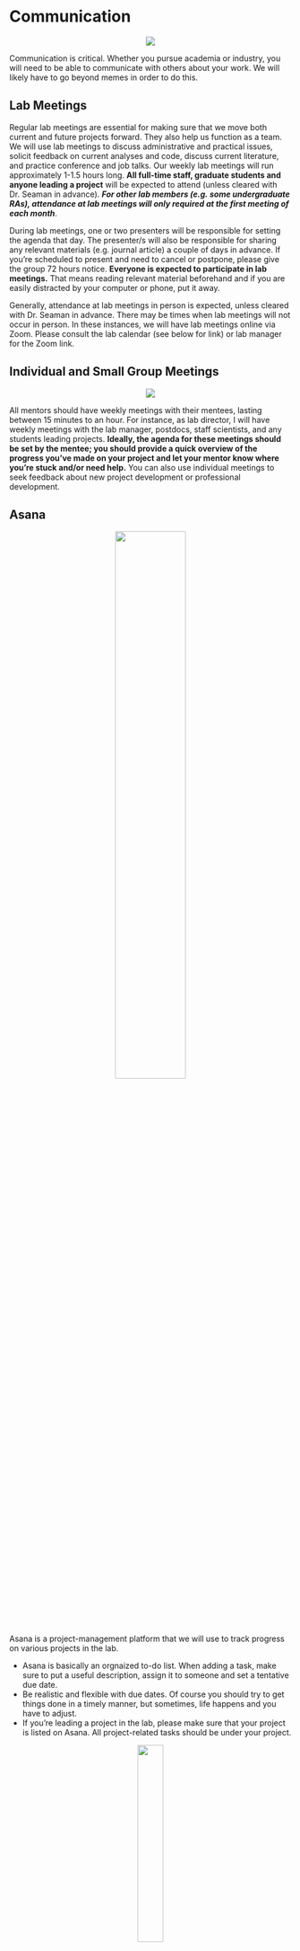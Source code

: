 # Communication

<center>
![](images/communication.png)
</center>

Communication is critical. Whether you pursue academia or industry, you will need to be able to communicate with others about your work. We will likely have to go beyond memes in order to do this.

## Lab Meetings  

Regular lab meetings are essential for making sure that we move both current and future projects forward. They also help us function as a team. We will use lab meetings to discuss administrative and practical issues, solicit feedback on current analyses and code, discuss current literature, and practice conference and job talks. Our weekly lab meetings will run approximately 1-1.5 hours long. **All full-time staff, graduate students and anyone leading a project** will be expected to attend (unless cleared with Dr. Seaman in advance). ***For other lab members (e.g. some undergraduate RAs), attendance at lab meetings will only required at the first meeting of each month***. 

During lab meetings, one or two presenters will be responsible for setting the agenda that day. The presenter/s will also be responsible for sharing any relevant materials (e.g. journal article) a couple of days in advance. If you're scheduled to present and need to cancel or postpone, please give the group 72 hours notice. __Everyone is expected to participate in lab meetings.__ That means reading relevant material beforehand and if you are easily distracted by your computer or phone, put it away.

Generally, attendance at lab meetings in person is expected, unless cleared with Dr. Seaman in advance. There may be times when lab meetings will not occur in person. In these instances, we will have lab meetings online via Zoom. Please consult the lab calendar (see below for link) or lab manager for the Zoom link. 

## Individual and Small Group Meetings  

<center>
![](images/best_meeting.jpg)
</center>

All mentors should have weekly meetings with their mentees, lasting between 15 minutes to an hour. For instance, as lab director, I will have weekly meetings with the lab manager, postdocs, staff scientists, and any students leading projects. **Ideally, the agenda for these meetings should be set by the mentee; you should provide a quick overview of the progress you've made on your project and let your mentor know where you're stuck and/or need help.** You can also use individual meetings to seek feedback about new project development or professional development.

## Asana  

<center>
![](images/i_think_we_all.jpg){width=50%}
</center>

Asana is a project-management platform that we will use to track progress on various projects in the lab.  

* Asana is basically an orgnaized to-do list. When adding a task, make sure to put a useful description, assign it to someone and set a tentative due date.  
* Be realistic and flexible with due dates. Of course you should try to get things done in a timely manner, but sometimes, life happens and you have to adjust.  
* If you're leading a project in the lab, please make sure that your project is listed on Asana. All project-related tasks should be under your project.  

<center>
![](images/asana.jpg){width=30%}

</center>

## Slack  

<center>
![](images/dropping_hints_slack.jpg){width=50%}
</center>

Slack is a team-collaboration tool that we will use for communication.  

* Try to avoid direct messages in Slack. Instead, find a home for your comment or question in an existing channel. This allows you to get answers and feedback from multiple people in the lab.  
* When replying to a question or comment, try to use threads. This keeps the conversation organized and easy to navigate. To reply to a post in a thread, click on the bubble with three horizontal lines in the upper right-hand corner of the message (right next to the reaction button). Checkout [this website](https://slack.com/help/articles/115000769927-Use-threads-to-organize-discussions-) for more info on threads.


## Email

When contacting me, please use Slack (or Asana) whenever possible. I will try to respond to emails, but please don't use it for anything urgent.

<center>
![](images/email2.jpeg)
</center>

Likewise, I will try to use Asana/Slack to communicate with you as much as possible. However, sometimes I will need to email you. __I expect you will read all email sent to you and respond (if a response is needed) within one business day.__ If you will not be checking email for more than a couple of days, please consider using a vacation message so that others know you are not available on email (this suggestion also applies to holidays). 

The same guideline applies to me: if I don't respond within one business day, please feel free to follow up (but consider using Slack). If I am not available, I will put up a vacation message.

We do have a lab listserve. __Use this sparingly.__ To send a message to the listserve, email cvl.seamanlab@lists.utdallas.edu. If approved, the email will go out to the entire lab. 

### Calendars

Our lab manager will maintain a lab calendar, associated with our lab email account. You can access this calendar [here](https://calendar.google.com/calendar/embed?src=agingwelllab%40gmail.com&ctz=America%2FNew_York). 

### Phone

<center>
![](images/phonecalls.jpg)  
</center>

* If the phone rings in the lab, answer it. Most calls will be from potential (or current) research participants, so it is important to be professional - e.g., "Aging Well Lab, this is [your name]. How may I help you?"

* Lab policy is to check the voicemail daily and call back within one business day. 

* Please see the lab wiki for specific on speaking to potential research participants.


## Managing Up

<center>
![](images/helpme.jpeg)  
</center>

I (Dr. Seaman) need your help to stay organized. If you need me to do somethng for you (e.g. review a pregistration, review code), please send me a **single message** on Slack with the following information:

* a brief description of what you need (e.g. analysis review code for visDM project)

* a deadline, ideally a week from now (e.g. your next one-on-one meeting with me)

* attach the file/s you want me to review

I will respond when I see your message and add it to Asana. If you don't get a response from me in a day or so, please send another slack message. I typically focus on non-urgent lab-related materials on MWF during the academic year. Please do not send an email.



